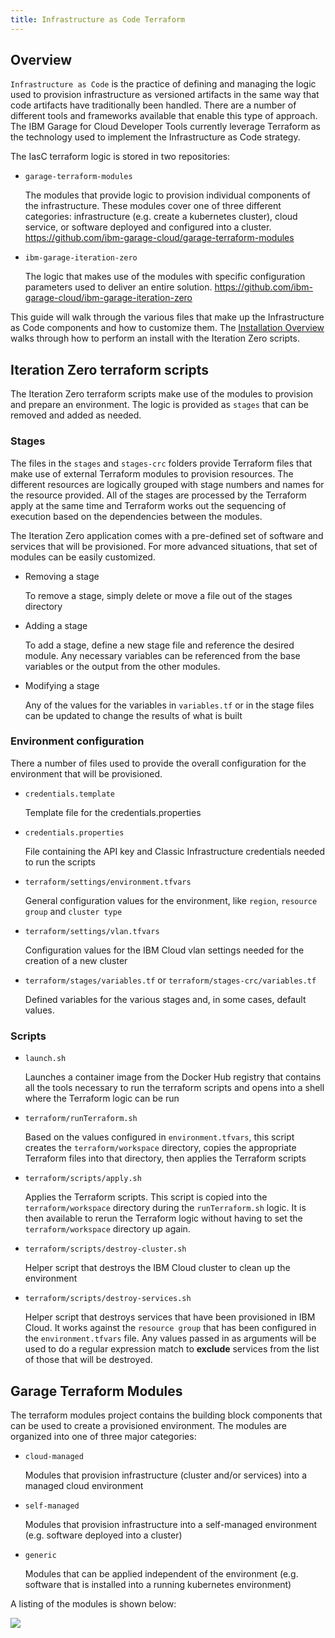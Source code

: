```yaml
---
title: Infrastructure as Code Terraform
---
```


<PageDescription>


</PageDescription>

## Overview

`Infrastructure as Code` is the practice of defining and managing the logic used to provision infrastructure as versioned
artifacts in the same way that code artifacts have traditionally been handled. There are a number of different tools and
frameworks available that enable this type of approach. The IBM Garage for Cloud Developer Tools currently leverage
Terraform as the technology used to implement the Infrastructure as Code strategy.

The IasC terraform logic is stored in two repositories:

- `garage-terraform-modules`

    The modules that provide logic to provision individual components of the infrastructure. These modules cover one of
    three different categories: infrastructure (e.g. create a kubernetes cluster), cloud service, or software deployed and
    configured into a cluster. https://github.com/ibm-garage-cloud/garage-terraform-modules

- `ibm-garage-iteration-zero`

    The logic that makes use of the modules with specific configuration parameters used to deliver an entire solution.
    https://github.com/ibm-garage-cloud/ibm-garage-iteration-zero


This guide will walk through the various files that make up the Infrastructure as Code components and how to
customize them. The [Installation Overview](/admin/overview) walks through how to perform an install with the Iteration Zero
scripts.

## Iteration Zero terraform scripts

The Iteration Zero terraform scripts make use of the modules to provision and prepare an environment. The logic is
provided as `stages` that can be removed and added as needed.

### Stages

The files in the `stages` and `stages-crc` folders provide Terraform files that make use of external
Terraform modules to provision resources. The different resources are logically grouped with stage numbers
and names for the resource provided. All of the stages are processed by the Terraform apply at the same
time and Terraform works out the sequencing of execution based on the dependencies between the modules.

The Iteration Zero application comes with a pre-defined set of software and services that will be
provisioned. For more advanced situations, that set of modules can be easily customized.

- Removing a stage

    To remove a stage, simply delete or move a file out of the stages directory

- Adding a stage

    To add a stage, define a new stage file and reference the desired module. Any necessary variables
    can be referenced from the base variables or the output from the other modules.

- Modifying a stage

    Any of the values for the variables in `variables.tf` or in the stage files can be updated to change
    the results of what is built

### Environment configuration

There a number of files used to provide the overall configuration for the environment that will be
provisioned.

- `credentials.template`

    Template file for the credentials.properties

- `credentials.properties`

    File containing the API key and Classic Infrastructure credentials needed to run the scripts

- `terraform/settings/environment.tfvars`

    General configuration values for the environment, like `region`, `resource group` and `cluster type`

- `terraform/settings/vlan.tfvars`

    Configuration values for the IBM Cloud vlan settings needed for the creation of a new cluster

- `terraform/stages/variables.tf` or `terraform/stages-crc/variables.tf`

    Defined variables for the various stages and, in some cases, default values.

### Scripts

- `launch.sh`

    Launches a container image from the Docker Hub registry that contains all the tools necessary to run
    the terraform scripts and opens into a shell where the Terraform logic can be run

- `terraform/runTerraform.sh`

    Based on the values configured in `environment.tfvars`, this script creates the `terraform/workspace`
    directory, copies the appropriate Terraform files into that directory, then applies the Terraform
    scripts

- `terraform/scripts/apply.sh`

    Applies the Terraform scripts. This script is copied into the `terraform/workspace` directory during the
    `runTerraform.sh` logic. It is then available to rerun the Terraform logic without having to set
    the `terraform/workspace` directory up again.

- `terraform/scripts/destroy-cluster.sh`

    Helper script that destroys the IBM Cloud cluster to clean up the environment

- `terraform/scripts/destroy-services.sh`

    Helper script that destroys services that have been provisioned in IBM Cloud. It works against
    the `resource group` that has been configured in the `environment.tfvars` file. Any values passed
    in as arguments will be used to do a regular expression match to **exclude** services from the
    list of those that will be destroyed.

## Garage Terraform Modules

The terraform modules project contains the building block components that can be used to create a
provisioned environment. The modules are organized into one of three major categories:

- `cloud-managed`

    Modules that provision infrastructure (cluster and/or services) into a managed cloud environment

- `self-managed`

    Modules that provision infrastructure into a self-managed environment (e.g. software deployed
    into a cluster)

- `generic`

    Modules that can be applied independent of the environment (e.g. software that is installed
    into a running kubernetes environment)

A listing of the modules is shown below:

![](/images/modules.png)
